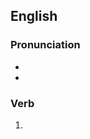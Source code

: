 ==English==

===Pronunciation===
* {{IPA|/ˈɑʊtdon/|lang=en}}
* {{rhymes|ʌn|lang=en}}

===Verb===
{{head|en|past participle}}

# {{past participle of|outdo|lang=en|nocat=1}}